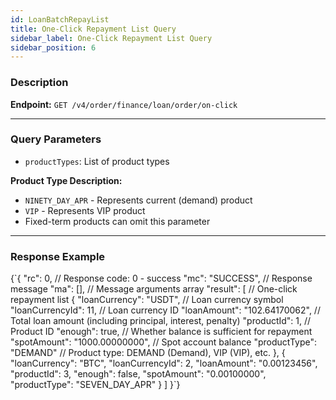 ```yaml
---
id: LoanBatchRepayList
title: One-Click Repayment List Query
sidebar_label: One-Click Repayment List Query
sidebar_position: 6
---
```



### Description

**Endpoint:** `GET /v4/order/finance/loan/order/on-click`

---

### Query Parameters

- `productTypes`: List of product types

**Product Type Description:**

- `NINETY_DAY_APR` - Represents current (demand) product
- `VIP` - Represents VIP product
- Fixed-term products can omit this parameter

---

### Response Example

<CodeBlock language="json" title="Response Example">
  {`{
  "rc": 0,                                    // Response code: 0 - success
  "mc": "SUCCESS",                            // Response message
  "ma": [],                                   // Message arguments array
  "result": [                                 // One-click repayment list
    {
      "loanCurrency": "USDT",                 // Loan currency symbol
      "loanCurrencyId": 11,                   // Loan currency ID
      "loanAmount": "102.64170062",           // Total loan amount (including principal, interest, penalty)
      "productId": 1,                         // Product ID
      "enough": true,                         // Whether balance is sufficient for repayment
      "spotAmount": "1000.00000000",          // Spot account balance
      "productType": "DEMAND"                 // Product type: DEMAND (Demand), VIP (VIP), etc.
    },
    {
      "loanCurrency": "BTC",
      "loanCurrencyId": 2,
      "loanAmount": "0.00123456",
      "productId": 3,
      "enough": false,
      "spotAmount": "0.00100000",
      "productType": "SEVEN_DAY_APR"
    }
  ]
}`}
</CodeBlock>

